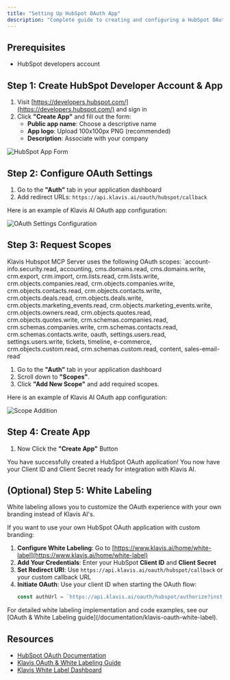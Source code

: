 ```yaml
---
title: "Setting Up HubSpot OAuth App"
description: "Complete guide to creating and configuring a HubSpot OAuth application"
---
```


## Prerequisites

- HubSpot developers account

## Step 1: Create HubSpot Developer Account & App

1. Visit [https://developers.hubspot.com/](https://developers.hubspot.com/) and sign in
2. Click **"Create App"** and fill out the form:
   - **Public app name**: Choose a descriptive name
   - **App logo**: Upload 100x100px PNG (recommended)
   - **Description**: Associate with your company

<img src="/images/knowledge-base/hubspot_oauth/step1_app.png" alt="HubSpot App Form" />

## Step 2: Configure OAuth Settings

1. Go to the **"Auth"** tab in your application dashboard
2. Add redirect URLs: `https://api.klavis.ai/oauth/hubspot/callback`

Here is an example of Klavis AI OAuth app configuration:

<img src="/images/knowledge-base/hubspot_oauth/step2_oauth.png" alt="OAuth Settings Configuration" />

## Step 3: Request Scopes

<Note>
Klavis Hubspot MCP Server uses the following OAuth scopes: `account-info.security.read, accounting, cms.domains.read, cms.domains.write, crm.export, crm.import, crm.lists.read, crm.lists.write, crm.objects.companies.read, crm.objects.companies.write, crm.objects.contacts.read, crm.objects.contacts.write, crm.objects.deals.read, crm.objects.deals.write, crm.objects.marketing_events.read, crm.objects.marketing_events.write, crm.objects.owners.read, crm.objects.quotes.read, crm.objects.quotes.write, crm.schemas.companies.read, crm.schemas.companies.write, crm.schemas.contacts.read, crm.schemas.contacts.write, oauth, settings.users.read, settings.users.write, tickets, timeline, e-commerce, crm.objects.custom.read, crm.schemas.custom.read, content, sales-email-read`
</Note>

1. Go to the **"Auth"** tab in your application dashboard
2. Scroll down to **"Scopes"**.
3. Click **"Add New Scope"** and add required scopes.

Here is an example of Klavis AI OAuth app configuration:

<img src="/images/knowledge-base/hubspot_oauth/step3_scopes.png" alt="Scope Addition" />

## Step 4: Create App

1. Now Click the **"Create App"** Button

<Check>
You have successfully created a HubSpot OAuth application! You now have your Client ID and Client Secret ready for integration with Klavis AI.
</Check>

## (Optional) Step 5: White Labeling

<Note>
White labeling allows you to customize the OAuth experience with your own branding instead of Klavis AI's.
</Note>

If you want to use your own HubSpot OAuth application with custom branding:

1. **Configure White Labeling**: Go to [https://www.klavis.ai/home/white-label](https://www.klavis.ai/home/white-label)
2. **Add Your Credentials**: Enter your HubSpot **Client ID** and **Client Secret**
3. **Set Redirect URI**: Use `https://api.klavis.ai/oauth/hubspot/callback` or your custom callback URL
4. **Initiate OAuth**: Use your client ID when starting the OAuth flow:
   ```javascript
   const authUrl = `https://api.klavis.ai/oauth/hubspot/authorize?instance_id=${instanceId}&client_id=${yourClientId}`;
   ```

<Tip>
For detailed white labeling implementation and code examples, see our [OAuth & White Labeling guide](/documentation/klavis-oauth-white-label).
</Tip>

## Resources
- [HubSpot OAuth Documentation](https://developers.hubspot.com/docs/guides/apps/authentication/working-with-oauth)
- [Klavis OAuth & White Labeling Guide](/documentation/klavis-oauth-white-label)
- [Klavis White Label Dashboard](https://www.klavis.ai/home/white-label)